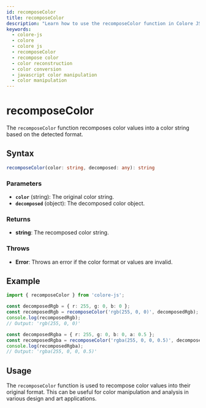```yaml
---
id: recomposeColor
title: recomposeColor
description: "Learn how to use the recomposeColor function in Colore JS to reconstruct a color from its components. This guide covers the syntax, parameters, examples, and practical applications for rebuilding colors in your projects."
keywords:
  - colore-js
  - colore
  - colore js
  - recomposeColor
  - recompose color
  - color reconstruction
  - color conversion
  - javascript color manipulation
  - color manipulation
---
```



<StructuredData />

# recomposeColor

The `recomposeColor` function recomposes color values into a color string based on the detected format.

## Syntax

```typescript
recomposeColor(color: string, decomposed: any): string
```

### Parameters

- **`color`** (string): The original color string.
- **`decomposed`** (object): The decomposed color object.

### Returns

- **string**: The recomposed color string.

### Throws

- **Error**: Throws an error if the color format or values are invalid.

## Example

```typescript
import { recomposeColor } from 'colore-js';

const decomposedRgb = { r: 255, g: 0, b: 0 };
const recomposedRgb = recomposeColor('rgb(255, 0, 0)', decomposedRgb);
console.log(recomposedRgb);
// Output: 'rgb(255, 0, 0)'

const decomposedRgba = { r: 255, g: 0, b: 0, a: 0.5 };
const recomposedRgba = recomposeColor('rgba(255, 0, 0, 0.5)', decomposedRgba);
console.log(recomposedRgba);
// Output: 'rgba(255, 0, 0, 0.5)'
```

## Usage

The `recomposeColor` function is used to recompose color values into their original format. This can be useful for color manipulation and analysis in various design and art applications.
